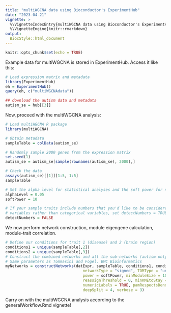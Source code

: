 ```yaml
---
title: "multiWGCNA data using Bioconductor's ExperimentHub"
date: "2023-04-21"
vignette: >
  %\VignetteIndexEntry{multiWGCNA data using Bioconductor's ExperimentHub}
  %\VignetteEngine{knitr::rmarkdown}
output: 
  BiocStyle::html_document
---
```


```r
knitr::opts_chunk$set(echo = TRUE)
```

Example data for multiWGCNA is stored in ExperimentHub. Access it like this:

```r
# Load expression matrix and metadata
library(ExperimentHub)
eh = ExperimentHub()
query(eh, c("multiWGCNAdata"))

## download the autism data and metadata
autism_se = hub[[3]]
```

Now, proceed with the multiWGCNA analysis:

```r
# Load multiWGCNA R package
library(multiWGCNA)

# Obtain metadata
sampleTable = colData(autism_se)

# Randomly sample 2000 genes from the expression matrix
set.seed(1)
autism_se = autism_se[sample(rownames(autism_se), 2000),]

# Check the data
assays(autism_se)[[1]][1:5, 1:5]
sampleTable

# Set the alpha level for statistical analyses and the soft power for network construction
alphaLevel = 0.05
softPower = 10

# If your sample traits include numbers that you'd like to be considered numerical 
# variables rather than categorical variables, set detectNumbers = TRUE
detectNumbers = FALSE
```

We now perform network construction, module eigengene calculation, module-trait correlation. 

```r
# Define our conditions for trait 1 (disease) and 2 (brain region)
conditions1 = unique(sampleTable[,2])
conditions2 = unique(sampleTable[,3])
# Construct the combined networks and all the sub-networks (autism only, controls only, FC only, and TC only)
# Same parameters as Tommasini and Fogel. BMC Bioinformatics
myNetworks = constructNetworks(datExpr, sampleTable, conditions1, conditions2, 
                                  networkType = "signed", TOMType = "unsigned", 
                                  power = softPower, minModuleSize = 100, maxBlockSize = 25000,
                                  reassignThreshold = 0, minKMEtoStay = 0, mergeCutHeight = 0,
                                  numericLabels = TRUE, pamRespectsDendro = FALSE, 
                                  deepSplit = 4, verbose = 3)
```

Carry on with the multiWGCNA analysis according to the generalWorkflow.Rmd vignette!

